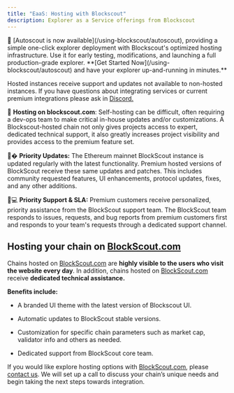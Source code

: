 ```yaml
---
title: "EaaS: Hosting with Blockscout"
description: Explorer as a Service offerings from Blockscout
---
```


<Tip>
🚗 [Autoscout is now available](/using-blockscout/autoscout), providing a simple one-click explorer deployment with Blockscout's optimized hosting infrastructure. Use it for early testing, modifications, and launching a full production-grade explorer. **[Get Started Now](/using-blockscout/autoscout) and have your explorer up-and-running in minutes.**

</Tip>

Hosted instances receive support and updates not available to non-hosted instances. If you have questions about integrating services or current premium integrations please ask in [Discord.](https://discord.gg/XmNatGKbPS)

🚄 **Hosting on blockscout.com**: Self-hosting can be difficult, often requiring a dev-ops team to make critical in-house updates and/or customizations. A Blockscout-hosted chain not only gives projects access to expert, dedicated technical support, it also greatly increases project visibility and provides access to the premium feature set.

👩� **Priority Updates:** The Ethereum mainnet BlockScout instance is updated regularly with the latest functionality. Premium hosted versions of BlockScout receive these same updates and patches. This includes community requested features, UI enhancements, protocol updates, fixes, and any other additions.

👨💻 **Priority Support & SLA:** Premium customers receive personalized, priority assistance from the BlockScout support team. The BlockScout team responds to issues, requests, and bug reports from premium customers first and responds to your team's requests through a dedicated support channel.

## Hosting your chain on [BlockScout.com](http://blockscout.com/)

Chains hosted on [BlockScout.com](http://blockscout.com/) are **highly visible to the users who visit the website every day**. In addition, chains hosted on [BlockScout.com](http://blockscout.com/) receive **dedicated technical assistance.**

**Benefits include:**

* A branded UI theme with the latest version of Blockscout UI.

* Automatic updates to BlockScout stable versions.

* Customization for specific chain parameters such as market cap, validator info and others as needed.

* Dedicated support from BlockScout core team.

If you would like explore hosting options with [BlockScout.com](http://blockscout.com/), please [contact us](https://discord.com/invite/ZUnrZTK). We will set up a call to discuss your chain’s unique needs and begin taking the next steps towards integration.


